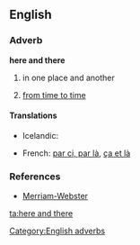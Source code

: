 ==English==

===Adverb===
'''here and there'''

# in one place and another
# {{idiom}} [[from time to time]]

====Translations====
{{trans-top|in one place and another}}
* Icelandic: {{t+|is|hér og þar}}
{{trans-mid}}
{{trans-bottom}}
{{trans-top|from time to time}}
{{trans-mid}}
{{trans-bottom}}
{{top}}
* French: [[par ci, par là]], [[ça et là]]
{{bottom}}

===References===
* [http://www.m-w.com/dictionary/here%20and%20there Merriam-Webster]

[[Category:English adverbs]]

[[ta:here and there]]